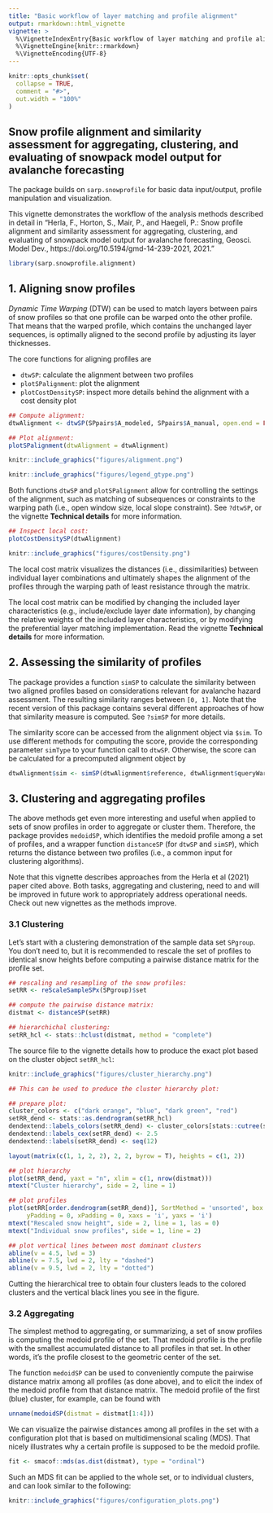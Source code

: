 ```yaml
---
title: "Basic workflow of layer matching and profile alignment"
output: rmarkdown::html_vignette
vignette: >
  %\VignetteIndexEntry{Basic workflow of layer matching and profile alignment}
  %\VignetteEngine{knitr::rmarkdown}
  %\VignetteEncoding{UTF-8}
---
```


```r
knitr::opts_chunk$set(
  collapse = TRUE,
  comment = "#>",
  out.width = "100%"
)
```

## Snow profile alignment and similarity assessment for aggregating, clustering, and evaluating of snowpack model output for avalanche forecasting

The package builds on `sarp.snowprofile` for basic data input/output, profile manipulation and visualization. 

This vignette demonstrates the workflow of the analysis methods described in detail in "Herla, F., Horton, S., Mair, P., and Haegeli, P.: Snow profile alignment and similarity assessment for aggregating, clustering, and evaluating of snowpack model output for avalanche forecasting, Geosci. Model Dev., https://doi.org/10.5194/gmd-14-239-2021, 2021."
```r
library(sarp.snowprofile.alignment)
```

## 1. Aligning snow profiles
*Dynamic Time Warping* (DTW) can be used to match layers between pairs of snow profiles so that one profile can be warped 
onto the other profile. That means that the warped profile, which contains the unchanged layer sequences, is optimally aligned to the second profile
by adjusting its layer thicknesses.

The core functions for aligning profiles are

  - `dtwSP`: calculate the alignment between two profiles
  - `plotSPalignment`: plot the alignment 
  - `plotCostDensitySP`: inspect more details behind the alignment with a cost density plot
  
```r
## Compute alignment:
dtwAlignment <- dtwSP(SPpairs$A_modeled, SPpairs$A_manual, open.end = FALSE)
```
```r
## Plot alignment:
plotSPalignment(dtwAlignment = dtwAlignment)
```
```r
knitr::include_graphics("figures/alignment.png")
```

```r
knitr::include_graphics("figures/legend_gtype.png")
```

Both functions `dtwSP` and `plotSPalignment` allow for controlling the settings of the alignment, such as matching of subsequences or constraints to the warping path (i.e., open window size, local slope constraint). See `?dtwSP`, or the vignette **Technical details** for more information.


```r
## Inspect local cost:
plotCostDensitySP(dtwAlignment)
```
```r
knitr::include_graphics("figures/costDensity.png")
```

The local cost matrix visualizes the distances (i.e., dissimilarities) between individual layer combinations and ultimately shapes
the alignment of the profiles through the warping path of least resistance through the matrix.  

The local cost matrix can be modified by changing the included layer characteristics (e.g., include/exclude layer date information), 
by changing the relative weights of the included layer characteristics, or by modifying the preferential layer matching
implementation. Read the vignette **Technical details** for more information.


## 2. Assessing the similarity of profiles

The package provides a function `simSP` to calculate the similarity between two aligned profiles based on considerations 
relevant for avalanche hazard assessment. The resulting similarity ranges between `[0, 1]`. Note that the recent version of this package
contains several different approaches of how that similarity measure is computed. See `?simSP` for more details.

The similarity score can be accessed from the alignment object via `$sim`. 
To use different methods for computing the score, provide the corresponding parameter `simType` to your function call to `dtwSP`.
Otherwise, the score can be calculated for a precomputed alignment object by

```r
dtwAlignment$sim <- simSP(dtwAlignment$reference, dtwAlignment$queryWarped, verbose = TRUE, simType = "HerlaEtAl2021")
```

## 3. Clustering and aggregating profiles

The above methods get even more interesting and useful when applied to sets of snow profiles in order to aggregate or cluster them.
Therefore, the package provides `medoidSP`, which identifies the medoid profile among a set of profiles, and a wrapper function 
`distanceSP` (for `dtwSP` and `simSP`), which returns the distance between two profiles (i.e., a common input for clustering
algorithms).

Note that this vignette describes approaches from the Herla et al (2021) paper cited above. Both tasks, aggregating and clustering,
need to and will be improved in future work to appropriately address operational needs. Check out new vignettes as the methods improve.

### 3.1 Clustering

Let's start with a clustering demonstration of the sample data set `SPgroup`. You don't need to, but it is recommended to
rescale the set of profiles to identical snow heights before computing a pairwise distance matrix for the profile set.

```r
## rescaling and resampling of the snow profiles:
setRR <- reScaleSampleSPx(SPgroup)$set

## compute the pairwise distance matrix:
distmat <- distanceSP(setRR)

## hierarchichal clustering:
setRR_hcl <- stats::hclust(distmat, method = "complete")
```

The source file to the vignette details how to produce the exact plot based on the cluster object `setRR_hcl`:
```r
knitr::include_graphics("figures/cluster_hierarchy.png")
```

```r
## This can be used to produce the cluster hierarchy plot:

## prepare plot:
cluster_colors <- c("dark orange", "blue", "dark green", "red")
setRR_dend <- stats::as.dendrogram(setRR_hcl)
dendextend::labels_colors(setRR_dend) <- cluster_colors[stats::cutree(setRR_hcl, 4)[order.dendrogram(setRR_dend)]]
dendextend::labels_cex(setRR_dend) <- 2.5
dendextend::labels(setRR_dend) <- seq(12)

layout(matrix(c(1, 1, 2, 2), 2, 2, byrow = T), heights = c(1, 2))

## plot hierarchy
plot(setRR_dend, yaxt = "n", xlim = c(1, nrow(distmat)))
mtext("Cluster hierarchy", side = 2, line = 1)

## plot profiles
plot(setRR[order.dendrogram(setRR_dend)], SortMethod = 'unsorted', box = F, ylab = "", 
     yPadding = 0, xPadding = 0, xaxs = 'i', yaxs = 'i')
mtext("Rescaled snow height", side = 2, line = 1, las = 0)
mtext("Individual snow profiles", side = 1, line = 2)

## plot vertical lines between most dominant clusters
abline(v = 4.5, lwd = 3)
abline(v = 7.5, lwd = 2, lty = "dashed")
abline(v = 9.5, lwd = 2, lty = "dotted")

```

Cutting the hierarchical tree to obtain four clusters leads to the colored clusters and the vertical black lines you see in the figure.

### 3.2 Aggregating

The simplest method to aggregating, or summarizing, a set of snow profiles is computing the medoid profile of the set. 
That medoid profile is the profile with the smallest accumulated distance to all profiles in that set. In other words, 
it's the profile closest to the geometric center of the set.

The function `medoidSP` can be used to conveniently compute the pairwise distance matrix among all profiles (as done above),
and to elicit the index of the medoid profile from that distance matrix. The medoid profile of the first (blue) cluster,
for example, can be found with


```r
unname(medoidSP(distmat = distmat[1:4]))
```

We can visualize the pairwise distances among all profiles in the set with a configuration plot that is based on multidimensional
scaling (MDS). That nicely illustrates why a certain profile is supposed to be the medoid profile.

```r
fit <- smacof::mds(as.dist(distmat), type = "ordinal")
```
Such an MDS fit can be applied to the whole set, or to individual clusters, and can look similar to the following:
```r
knitr::include_graphics("figures/configuration_plots.png")
```
